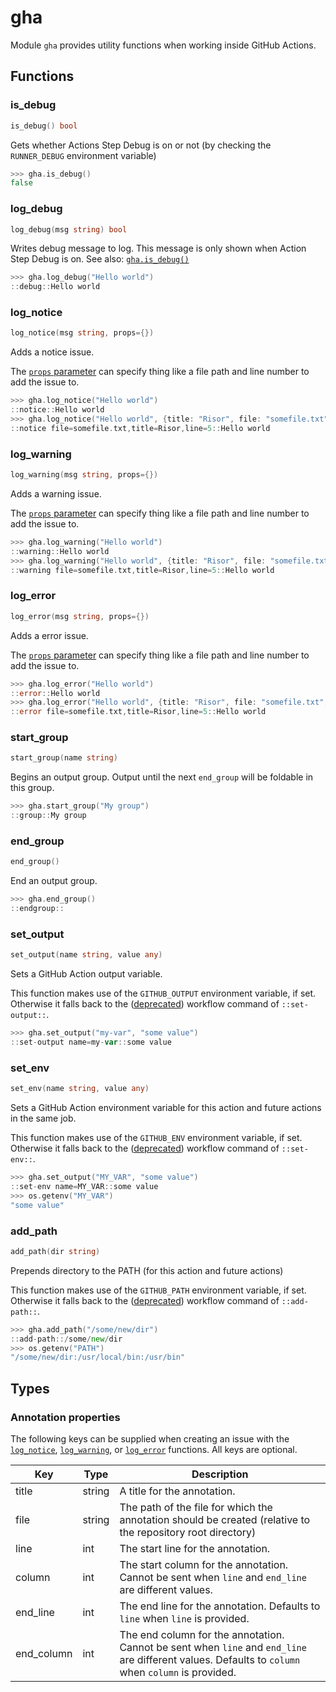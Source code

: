 # gha

Module `gha` provides utility functions when working inside GitHub Actions.

## Functions

### is_debug

```go filename="Function signature"
is_debug() bool
```

Gets whether Actions Step Debug is on or not
(by checking the `RUNNER_DEBUG` environment variable)

```go copy filename="Example"
>>> gha.is_debug()
false
```

### log_debug

```go filename="Function signature"
log_debug(msg string) bool
```

Writes debug message to log. This message is only shown when Action Step Debug
is on. See also: [`gha.is_debug()`](#is_debug)

```go copy filename="Example"
>>> gha.log_debug("Hello world")
::debug::Hello world
```

### log_notice

```go filename="Function signature"
log_notice(msg string, props={})
```

Adds a notice issue.

The [`props` parameter](#annotation-properties) can specify thing like a file
path and line number to add the issue to.

```go copy filename="Example"
>>> gha.log_notice("Hello world")
::notice::Hello world
>>> gha.log_notice("Hello world", {title: "Risor", file: "somefile.txt", line: 5})
::notice file=somefile.txt,title=Risor,line=5::Hello world
```

### log_warning

```go filename="Function signature"
log_warning(msg string, props={})
```

Adds a warning issue.

The [`props` parameter](#annotation-properties) can specify thing like a file
path and line number to add the issue to.

```go copy filename="Example"
>>> gha.log_warning("Hello world")
::warning::Hello world
>>> gha.log_warning("Hello world", {title: "Risor", file: "somefile.txt", line: 5})
::warning file=somefile.txt,title=Risor,line=5::Hello world
```

### log_error

```go filename="Function signature"
log_error(msg string, props={})
```

Adds a error issue.

The [`props` parameter](#annotation-properties) can specify thing like a file
path and line number to add the issue to.

```go copy filename="Example"
>>> gha.log_error("Hello world")
::error::Hello world
>>> gha.log_error("Hello world", {title: "Risor", file: "somefile.txt", line: 5})
::error file=somefile.txt,title=Risor,line=5::Hello world
```

### start_group

```go filename="Function signature"
start_group(name string)
```

Begins an output group. Output until the next `end_group` will be foldable
in this group.

```go copy filename="Example"
>>> gha.start_group("My group")
::group::My group
```

### end_group

```go filename="Function signature"
end_group()
```

End an output group.

```go copy filename="Example"
>>> gha.end_group()
::endgroup::
```

### set_output

```go filename="Function signature"
set_output(name string, value any)
```

Sets a GitHub Action output variable.

This function makes use of the `GITHUB_OUTPUT` environment variable, if set.
Otherwise it falls back to the ([deprecated](https://github.blog/changelog/2022-10-11-github-actions-deprecating-save-state-and-set-output-commands/))
workflow command of `::set-output::`.

```go copy filename="Example"
>>> gha.set_output("my-var", "some value")
::set-output name=my-var::some value
```

### set_env

```go filename="Function signature"
set_env(name string, value any)
```

Sets a GitHub Action environment variable for this action and future actions
in the same job.

This function makes use of the `GITHUB_ENV` environment variable, if set.
Otherwise it falls back to the ([deprecated](https://github.blog/changelog/2022-10-11-github-actions-deprecating-save-state-and-set-output-commands/))
workflow command of `::set-env::`.

```go copy filename="Example"
>>> gha.set_output("MY_VAR", "some value")
::set-env name=MY_VAR::some value
>>> os.getenv("MY_VAR")
"some value"
```

### add_path

```go filename="Function signature"
add_path(dir string)
```

Prepends directory to the PATH (for this action and future actions)

This function makes use of the `GITHUB_PATH` environment variable, if set.
Otherwise it falls back to the ([deprecated](https://github.blog/changelog/2022-10-11-github-actions-deprecating-save-state-and-set-output-commands/))
workflow command of `::add-path::`.

```go copy filename="Example"
>>> gha.add_path("/some/new/dir")
::add-path::/some/new/dir
>>> os.getenv("PATH")
"/some/new/dir:/usr/local/bin:/usr/bin"
```

## Types

### Annotation properties

The following keys can be supplied when creating an issue with the
[`log_notice`](#log_notice), [`log_warning`](#log_warning),
or [`log_error`](#log_error) functions.
All keys are optional.

| Key        | Type   | Description                                                                                                                                        |
| ---------- | ------ | -------------------------------------------------------------------------------------------------------------------------------------------------- |
| title      | string | A title for the annotation.                                                                                                                        |
| file       | string | The path of the file for which the annotation should be created (relative to the repository root directory)                                        |
| line       | int    | The start line for the annotation.                                                                                                                 |
| column     | int    | The start column for the annotation. Cannot be sent when `line` and `end_line` are different values.                                               |
| end_line   | int    | The end line for the annotation. Defaults to `line` when `line` is provided.                                                                       |
| end_column | int    | The end column for the annotation. Cannot be sent when `line` and `end_line` are different values. Defaults to `column` when `column` is provided. |

